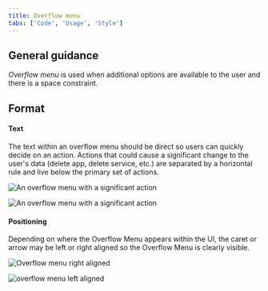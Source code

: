 ```yaml
---
title: Overflow menu
tabs: ['Code', 'Usage', 'Style']
---
```


## General guidance

_Overflow menu_ is used when additional options are available to the user and there is a space constraint.

## Format

#### Text

The text within an overflow menu should be direct so users can quickly decide on an action. Actions that could cause a significant change to the user's data (delete app, delete service, etc.) are separated by a horizontal rule and live below the primary set of actions.

![An overflow menu with a significant action](images/overflow-menu-usage-1.png)

![An overflow menu with a significant action](images/overflow-menu-usage-1.png)

#### Positioning

Depending on where the Overflow Menu appears within the UI, the caret or arrow may be left or right aligned so the Overflow Menu is clearly visible.

![Overflow menu right aligned](images/overflow-menu-usage-2.png)

![overflow menu left aligned](images/overflow-menu-usage-3.png)

